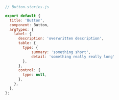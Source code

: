 ```js
// Button.stories.js

export default {
  title: 'Button',
  component: Button,
  argTypes: {
    label: {
      description: 'overwritten description',
      table: {
        type: { 
            summary: 'something short', 
            detail: 'something really really long' 
        },
      },
      control: {
        type: null,
      },
    },
  },
};
```